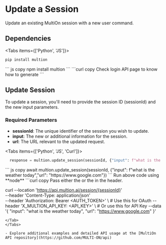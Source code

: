 # Update a Session

Update an existing MultiOn session with a new user command.

## Dependencies

 
<Tabs items={['Python', 'JS']}>
  <Tab>
  ```python copy
  pip install multion
  ```
  </Tab>
  <Tab>
  ``` js copy 
  npm install multion
  ```
  </Tab>
  <Tab>
  ```curl copy
  Check login API page to know how to generate <AUTH_TOKEN>
  ```
  </Tab>
</Tabs>

## Update Session

To update a session, you'll need to provide the session ID (sessionId) and the new input parameters.

### Required Parameters

- **sessionId**: The unique identifier of the session you wish to update.
- **input**: The new or additional information for the session.
- **url**: The URL relevant to the updated request.

<Tabs items={['Python', 'JS', 'Curl']}>
  <Tab>
  ```python copy
    response = multion.update_session(sessionId, {"input": f"what is the weather today","url": "https://www.google.com"})
  ```
  </Tab>
  <Tab>
  ``` js copy 
    await multion.update_session(sessionId, {"input": f"what is the weather today","url": "https://www.google.com"})
  ```
<Callout type="info" emoji="ℹ️">
 Run above code using **node**
</Callout>
  </Tab>
  <Tab>
  ```curl copy
Pass either the <AUTH_TOKEN> or the <API_KEY> in the header.

curl --location 'https://api.multion.ai/session/{sessionId}' \
--header 'Content-Type: application/json' \
--header 'Authorization: Bearer <AUTH_TOKEN>' \ # Use this for OAuth
--header 'X_MULTION_API_KEY: <API_KEY>' \ # Or use this for API Key
--data '{
"input": "what is the weather today",
"url": "https://www.google.com"
}'

```
</Tab>
</Tabs>

- Explore additional examples and detailed API usage at the [MultiOn API repository](https://github.com/MULTI-ON/api)


```
